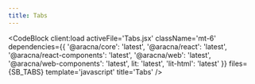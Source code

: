 ```yaml
---
title: Tabs
---
```



<TabsComponentBlock client:load />

<CodeBlock
  client:load
  activeFile='Tabs.jsx'
  className='mt-6'
  dependencies={{
    '@aracna/core': 'latest',
    '@aracna/react': 'latest',
    '@aracna/react-components': 'latest',
    '@aracna/web': 'latest',
    '@aracna/web-components': 'latest',
    lit: 'latest',
    'lit-html': 'latest'
  }}
  files={SB_TABS}
  template='javascript'
  title='Tabs'
/>
